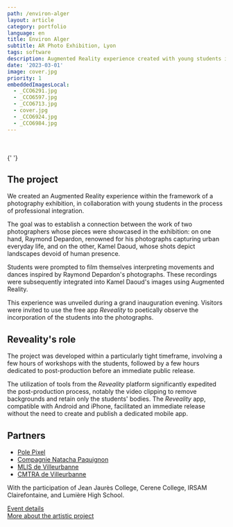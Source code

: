 ```yaml
---
path: /environ-alger
layout: article
category: portfolio
language: en
title: Environ Alger
subtitle: AR Photo Exhibition, Lyon
tags: software
description: Augmented Reality experience created with young students in professional integration
date: '2023-03-01'
image: cover.jpg
priority: 1
embeddedImagesLocal:
  - _CCO6291.jpg
  - _CCO6597.jpg
  - _CCO6713.jpg
  - cover.jpg
  - _CCO6924.jpg
  - _CCO6984.jpg
---
```


<ResponsiveIframe
  src="https://youtube.com/embed/JsDz2TZiLUw"
  width="1920"
  height="1080"
/>
<br />
<br />
<ImageGrid props={props.data.mdx.frontmatter.embeddedImagesLocal} />{' '}

## The project

We created an Augmented Reality experience within the framework of a photography exhibition, in collaboration with young students in the process of professional integration.

The goal was to establish a connection between the work of two photographers whose pieces were showcased in the exhibition: on one hand, Raymond Depardon, renowned for his photographs capturing urban everyday life, and on the other, Kamel Daoud, whose shots depict landscapes devoid of human presence.

Students were prompted to film themselves interpreting movements and dances inspired by Raymond Depardon's photographs. These recordings were subsequently integrated into Kamel Daoud's images using Augmented Reality.

This experience was unveiled during a grand inauguration evening. Visitors were invited to use the free app _Reveality_ to poetically observe the incorporation of the students into the photographs.

## Reveality's role

The project was developed within a particularly tight timeframe, involving a few hours of workshops with the students, followed by a few hours dedicated to post-production before an immediate public release.

The utilization of tools from the _Reveality_ platform significantly expedited the post-production process, notably the video clipping to remove backgrounds and retain only the students' bodies. The _Reveality_ app, compatible with Android and iPhone, facilitated an immediate release without the need to create and publish a dedicated mobile app.

## Partners

- [Pole Pixel](https://polepixel.fr/)
- [Compagnie Natacha Paquignon](https://www.natachapaquignon.com/)
- [MLIS de Villeurbanne](https://mediatheques.villeurbanne.fr/)
- [CMTRA de Villeurbanne](https://cmtra.org/)

With the participation of Jean Jaurès College, Cerene College, IRSAM Clairefontaine, and Lumière High School.

[Event details](//polepixel.fr/evenement/son-oeil-dans-ma-main-alger-1961-2019/)  
[More about the artistic project](//www.natachapaquignon.com/post/sampling-et-danse-augment%C3%A9e-p%C3%B4le-pixel-mars-2023)
